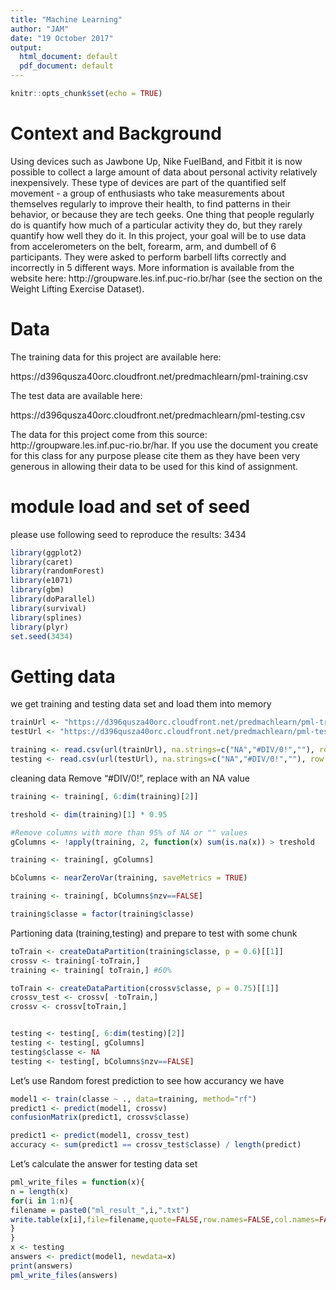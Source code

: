 ---
title: "Machine Learning"
author: "JAM"
date: "19 October 2017"
output:
  html_document: default
  pdf_document: default
---

```{r setup, include=FALSE}
knitr::opts_chunk$set(echo = TRUE)
```


# Context and Background

Using devices such as Jawbone Up, Nike FuelBand, and Fitbit it is now possible to collect a large amount of data about personal activity relatively inexpensively. These type of devices are part of the quantified self movement - a group of enthusiasts who take measurements about themselves regularly to improve their health, to find patterns in their behavior, or because they are tech geeks. One thing that people regularly do is quantify how much of a particular activity they do, but they rarely quantify how well they do it. In this project, your goal will be to use data from accelerometers on the belt, forearm, arm, and dumbell of 6 participants. They were asked to perform barbell lifts correctly and incorrectly in 5 different ways. More information is available from the website here: http://groupware.les.inf.puc-rio.br/har (see the section on the Weight Lifting Exercise Dataset).


# Data

The training data for this project are available here:

https://d396qusza40orc.cloudfront.net/predmachlearn/pml-training.csv

The test data are available here:

https://d396qusza40orc.cloudfront.net/predmachlearn/pml-testing.csv

The data for this project come from this source: http://groupware.les.inf.puc-rio.br/har. If you use the document you create for this class for any purpose please cite them as they have been very generous in allowing their data to be used for this kind of assignment.


# module load and set of seed

please use following seed to reproduce the results: 3434

```{r  }
library(ggplot2)
library(caret)
library(randomForest)
library(e1071)
library(gbm)
library(doParallel)
library(survival)
library(splines)
library(plyr)
set.seed(3434)

```



# Getting data

we get  training and testing data set and load them into memory 
```{r echo=TRUE}
trainUrl <- "https://d396qusza40orc.cloudfront.net/predmachlearn/pml-training.csv"
testUrl <- "https://d396qusza40orc.cloudfront.net/predmachlearn/pml-testing.csv"

training <- read.csv(url(trainUrl), na.strings=c("NA","#DIV/0!",""), row.names = 1)
testing <- read.csv(url(testUrl), na.strings=c("NA","#DIV/0!",""), row.names = 1)
```

cleaning data
Remove "#DIV/0!", replace with an NA value

```{r }
training <- training[, 6:dim(training)[2]]

treshold <- dim(training)[1] * 0.95

#Remove columns with more than 95% of NA or "" values
gColumns <- !apply(training, 2, function(x) sum(is.na(x)) > treshold  || sum(x=="") > treshold)

training <- training[, gColumns]

bColumns <- nearZeroVar(training, saveMetrics = TRUE)

training <- training[, bColumns$nzv==FALSE]

training$classe = factor(training$classe)

```



Partioning data (training,testing)
and prepare to test with some chunk
```{r }
toTrain <- createDataPartition(training$classe, p = 0.6)[[1]]
crossv <- training[-toTrain,]  
training <- training[ toTrain,] #60%

toTrain <- createDataPartition(crossv$classe, p = 0.75)[[1]]
crossv_test <- crossv[ -toTrain,]
crossv <- crossv[toTrain,]


testing <- testing[, 6:dim(testing)[2]]
testing <- testing[, gColumns]
testing$classe <- NA
testing <- testing[, bColumns$nzv==FALSE]
```

Let's use Random forest prediction to see how accurancy we have

```{r echo=FALSE}
model1 <- train(classe ~ ., data=training, method="rf")
predict1 <- predict(model1, crossv)
confusionMatrix(predict1, crossv$classe)

predict1 <- predict(model1, crossv_test)
accuracy <- sum(predict1 == crossv_test$classe) / length(predict)
```

Let's calculate the answer for testing data set

```{r echo=FALSE}
pml_write_files = function(x){
n = length(x)
for(i in 1:n){
filename = paste0("ml_result_",i,".txt")
write.table(x[i],file=filename,quote=FALSE,row.names=FALSE,col.names=FALSE)
}
}
x <- testing
answers <- predict(model1, newdata=x)
print(answers)
pml_write_files(answers)
```


